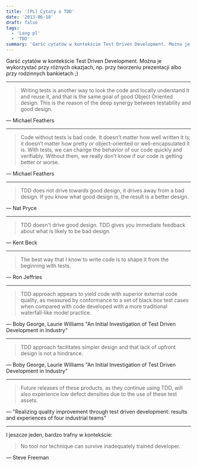```yaml
---
title: '[PL] Cytaty o TDD'
date: '2013-06-18'
draft: false
tags:
  - 'Lang pl'
  - 'TDD'
summary: 'Garść cytatów w kontekście Test Driven Development. Można je wykorzystać przy różnych okazjach, np. przy tworzeniu prezentacji albo przy rodzinnych bankietach ;)'
---
```


Garść cytatów w kontekście Test Driven Development. Można je wykorzystać przy różnych okazjach, np. przy tworzeniu prezentacji albo przy rodzinnych bankietach ;)

---

> Writing tests is another way to look the code and locally understand it and reuse it, and that is the same goal of good Object Oriented design. This is the reason of the deep synergy between testability and good design.

<p>— Michael Feathers</p>

---

> Code without tests is bad code. It doesn’t matter how well written it is; it doesn’t matter how pretty or object-oriented or well-encapsulated it is. With tests, we can change the behavior of our code quickly and verifiably. Without them, we really don’t know if our code is getting better or worse.
 
<p>— Michael Feathers</p>

---

> TDD does not drive towards good design, it drives away from a bad design. If you know what good design is, the result is a better design.

<p>— Nat Pryce</p>

---

> TDD doesn't drive good design. TDD gives you immediate feedback about what is likely to be bad design.
 
<p>— Kent Beck</p>

---

> The best way that I know to write code is to shape it from the beginning with tests.
 
<p>— Ron Jeffries</p>

---

> TDD approach appears to yield code with superior external code quality, as measured by conformance to a set of black box test cases when compared with code developed with a more traditional waterfall-like model practice.
 
<p>— Boby George, Laurie Williams "An Initial Investigation of Test Driven Development in Industry"</p>

---

> TDD approach facilitates simpler design and that lack of upfront design is not a hindrance.
 
<p>— Boby George, Laurie Williams "An Initial Investigation of Test Driven Development in Industry"</p>

---

> Future releases of these products, as they continue using TDD, will also experience low defect densities due to the use of these test assets.
 
<p>— "Realizing quality improvement through test driven development: results and experiences of four industrial teams"</p>

---

I jeszcze jeden, bardzo trafny w kontekście:

> No tool nor technique can survive inadequately trained developer.
 
<p>— Steve Freeman</p>